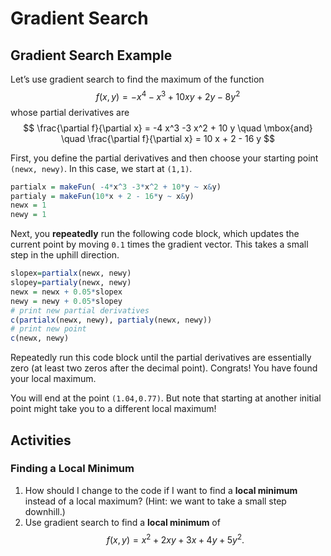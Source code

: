 
# Gradient Search


## Gradient Search Example

Let's use gradient search to find the maximum of the function 
$$
f(x,y) = - x^4 -  x^3 + 10 x y + 2y - 8 y^2 
$$
whose partial derivatives are
$$
\frac{\partial f}{\partial x} = -4 x^3 -3 x^2  + 10 y
\quad \mbox{and} \quad
\frac{\partial f}{\partial x} = 10 x + 2 - 16 y
$$


First, you define the partial derivatives and then choose your starting point `(newx, newy)`. In this case, we start at `(1,1)`.

\medskip

```r
partialx = makeFun( -4*x^3 -3*x^2 + 10*y ~ x&y)
partialy = makeFun(10*x + 2 - 16*y ~ x&y)
newx = 1
newy = 1
```

\medskip

Next, you **repeatedly**  run the following code block, which updates the current point by moving `0.1` times the gradient vector. This takes a small step in the uphill direction.

```r
slopex=partialx(newx, newy)
slopey=partialy(newx, newy)
newx = newx + 0.05*slopex
newy = newy + 0.05*slopey
# print new partial derivatives
c(partialx(newx, newy), partialy(newx, newy))
# print new point
c(newx, newy)
```


Repeatedly run this code block until the partial derivatives are essentially zero (at least two zeros after the decimal point). Congrats! You have found your local maximum.

You will end at the point `(1.04,0.77)`. But note that starting at another initial point might take you to a different local maximum!


## Activities

### Finding a Local Minimum

1. How should I change to the code if I want to find a **local minimum** instead of a local maximum? (Hint: we want to take a small step downhill.)
2. Use gradient search to find a **local minimum** of 
$$f(x,y) = x^2 + 2 x y + 3 x + 4 y + 5 y^2.$$
<!--
## Solutions

### Finding a Local Minimum

1. In order to find a local minimum, we need to move in the opposite direction of the gradient. This is the "downhill direction." All we need to do in the code is replace the two `+ 0.1` with `- 0.1`.

2. We want to find the local minimum of 
$$f(x,y) = x^2 + 2 x y + 3 x + 4 y + 5 y^2.$$
We have 
$$
f_x(x,y) = 2x +2y + 3, \qquad f_y(x,y) = 2x + 4 + 10y.
$$
Here is our updated code to walk downhill. We set up our partials and pick our starting point.

```r
partialx = makeFun(2*x +2*y + 3 ~ x&y)
partialy = makeFun(2*x + 4 + 10*y ~ x&y)
newx = 1
newy = 1
```

Now we repeatedly run this "move downhill" block until the partial derivatives are (basically) zero.

```r
slopex=partialx(newx, newy)
slopey=partialy(newx, newy)
newx = newx - 0.05*slopex
newy = newy - 0.05*slopey
# print new partial derivatives
c(partialx(newx, newy), partialy(newx, newy))
# print new point
c(newx, newy)
```

If we run this 20 or 30 times, the partial derivatives become zero, and we estimate our local minimum to be the point $(-1.37, -0.13)$.

-->